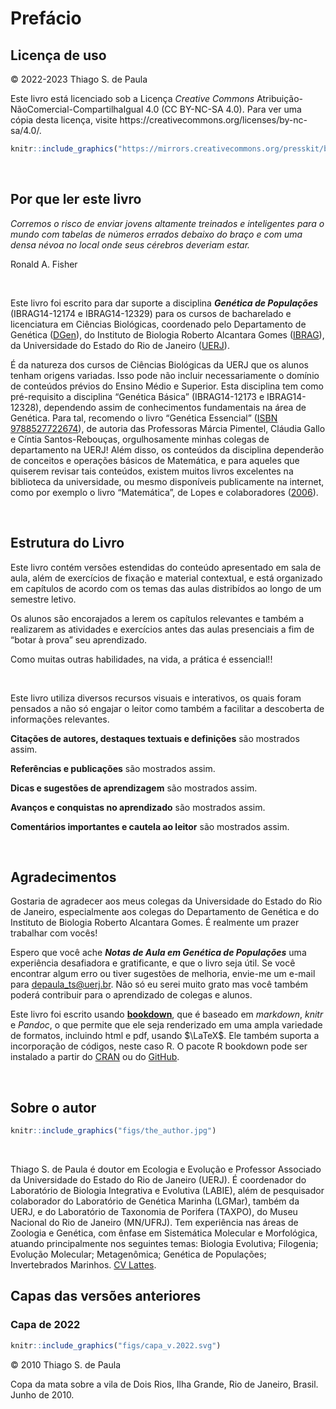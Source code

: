 # Prefácio{-}


## Licença de uso {-}

© 2022-2023 Thiago S. de Paula

Este livro está licenciado sob a Licença _Creative Commons_ Atribuição-NãoComercial-CompartilhaIgual 4.0 (CC BY-NC-SA 4.0). Para ver uma cópia desta licença, visite https://creativecommons.org/licenses/by-nc-sa/4.0/.

```r
knitr::include_graphics("https://mirrors.creativecommons.org/presskit/buttons/88x31/png/by-nc-sa.png")
```

<br>


## Por que ler este livro {-}

:::quote

_Corremos o risco de enviar jovens altamente treinados e inteligentes para o mundo com tabelas de números errados debaixo do braço e com uma densa névoa no local onde seus cérebros deveriam estar._

Ronald A. Fisher

:::

<br>

Este livro foi escrito para dar suporte a disciplina _**Genética de Populações**_ (IBRAG14-12174 e IBRAG14-12329) para os cursos de bacharelado e licenciatura em Ciências Biológicas, coordenado pelo Departamento de Genética ([DGen](https://sites.google.com/view/dgen-uerj)), do Instituto de Biologia Roberto Alcantara Gomes ([IBRAG](http://www.ibrag.uerj.br/)), da Universidade do Estado do Rio de Janeiro ([UERJ](https://www.uerj.br/)). 

É da natureza dos cursos de Ciências Biológicas da UERJ que os alunos tenham origens variadas. Isso pode não incluir necessariamente o domínio de conteúdos prévios do Ensino Médio e Superior. Esta disciplina tem como pré-requisito a disciplina “Genética Básica” (IBRAG14-12173 e IBRAG14-12328), dependendo assim de conhecimentos fundamentais na área de Genética. Para tal, recomendo o livro "Genética Essencial" ([ISBN 9788527722674](https://www.grupogen.com.br/e-book-genetica-essencial)), de autoria das Professoras Márcia Pimentel, Cláudia Gallo e Cíntia Santos-Rebouças, orgulhosamente minhas colegas de departamento na UERJ! Além disso, os conteúdos da disciplina dependerão de conceitos e operações básicos de Matemática, e para aqueles que quiserem revisar tais conteúdos, existem muitos livros excelentes na biblioteca da universidade, ou mesmo disponíveis publicamente na internet, como por exemplo o livro “Matemática”, de Lopes e colaboradores ([2006](http://www.educadores.diaadia.pr.gov.br/arquivos/File/livro_didatico/matematica.pdf)). 

<br>

## Estrutura do Livro {-}

Este livro contém versões estendidas do conteúdo apresentado em sala de aula, além de exercícios de fixação e material contextual, e está organizado em capítulos de acordo com os temas das aulas distribídos ao longo de um semestre letivo. 

Os alunos são encorajados a lerem os capítulos relevantes e também a realizarem as atividades e exercícios antes das aulas presenciais a fim de “botar à prova” seu aprendizado. 

Como muitas outras habilidades, na vida, a prática é essencial!!

<br>

Este livro utiliza diversos recursos visuais e interativos, os quais foram pensados a não só engajar o leitor como também a facilitar a descoberta de informações relevantes.

:::quote

**Citações de autores, destaques textuais e definições** são mostrados assim.

:::

:::reference

**Referências e publicações** são mostrados assim.

:::

:::hint

**Dicas e sugestões de aprendizagem** são mostrados assim.

:::

:::success

**Avanços e conquistas no aprendizado** são mostrados assim.

:::

:::warning

**Comentários importantes e cautela ao leitor** são mostrados assim.

:::

<br>

## Agradecimentos {-}

Gostaria de agradecer aos meus colegas da Universidade do Estado do Rio de Janeiro, especialmente aos colegas do Departamento de Genética e do Instituto de Biologia Roberto Alcantara Gomes. É realmente um prazer trabalhar com vocês!

Espero que você ache _**Notas de Aula em Genética de Populações**_ uma experiência desafiadora e gratificante, e que o livro seja útil. Se você encontrar algum erro ou tiver sugestões de melhoria, envie-me um e-mail para [depaula_ts@uerj.br](mailto:depaula_ts@uerj.br). Não só eu serei muito grato mas você também poderá contribuir para o aprendizado de colegas e alunos.

Este livro foi escrito usando [**bookdown**](https://bookdown.org/), que é baseado em *markdown*, *knitr* e *Pandoc*, o que permite que ele seja renderizado em uma ampla variedade de formatos, incluindo html e pdf, usando $\LaTeX$. Ele também suporta a incorporação de códigos, neste caso R. O pacote R bookdown pode ser instalado a partir do [CRAN](https://cran.r-project.org/web/packages/bookdown/index.html) ou do [GitHub](https://github.com/rstudio/bookdown).

<br>

## Sobre o autor {-}

```r
knitr::include_graphics("figs/the_author.jpg")
```

<br>

Thiago S. de Paula é doutor em Ecologia e Evolução e Professor Associado da Universidade do Estado do Rio de Janeiro (UERJ). É coordenador do Laboratório de Biologia Integrativa e Evolutiva (LABIE), além de pesquisador colaborador do Laboratório de Genética Marinha (LGMar), também da UERJ, e do Laboratório de Taxonomia de Porifera (TAXPO), do Museu Nacional do Rio de Janeiro (MN/UFRJ). Tem experiência nas áreas de Zoologia e Genética, com ênfase em Sistemática Molecular e Morfológica, atuando principalmente nos seguintes temas: Biologia Evolutiva; Filogenia; Evolução Molecular; Metagenômica; Genética de Populações; Invertebrados Marinhos. [CV Lattes](http://lattes.cnpq.br/7695365364430438).


## Capas das versões anteriores {-}

### Capa de 2022 {-}

```r
knitr::include_graphics("figs/capa_v.2022.svg")
```

© 2010 Thiago S. de Paula

Copa da mata sobre a vila de Dois Rios, Ilha Grande, Rio de Janeiro, Brasil. Junho de 2010.
